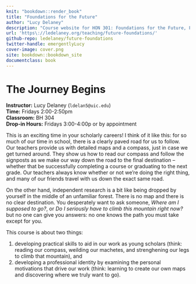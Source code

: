 ```yaml
---
knit: "bookdown::render_book"
title: "Foundations for the Future"
author: "Lucy Delaney"
description: "Course website for HON 301: Foundations for the Future, Fall 2021."
url: 'https\://ledelaney.org/teaching/future-foundations/'
github-repo: ledelaney/future-foundations
twitter-handle: emergentlyLucy
cover-image: cover.png
site: bookdown::bookdown_site
documentclass: book
---
```


# The Journey Begins {-}

**Instructor:** Lucy Delaney (`ldelan5@uic.edu`)  
**Time:** Fridays 2:00-2:50pm  
**Classroom:** BH 304  
**Drop-in Hours:** Fridays 3:00-4:00p or by appointment

This is an exciting time in your scholarly careers! I think of it like this: for so much of our time in school, there is a clearly paved road for us to follow. Our teachers provide us with detailed maps and a compass, just in case we get turned around. They show us how to read our compass and follow the signposts as we make our way down the road to the final destination -- whether that be successfully completing a course or graduating to the next grade. Our teachers always know whether or not we're doing the right thing, and many of our friends travel with us down the exact same road.

On the other hand, independent research is a bit like being dropped by yourself in the middle of an unfamiliar forest. There is no map and there is no clear destination. You desperately want to ask someone, _Where am I supposed to go?_, or _Do I seriously have to climb this mountain right now?_ but no one can give you answers: no one knows the path you must take except for you.

This course is about two things: 

1. developing practical skills to aid in our work as young scholars (think: reading our compass, weilding our machetes, and strenghening our legs to climb that mountain), and  
2. developing a professional identity by examining the personal motivations that drive our work (think: learning to create our own maps and discovering where we truly want to go).